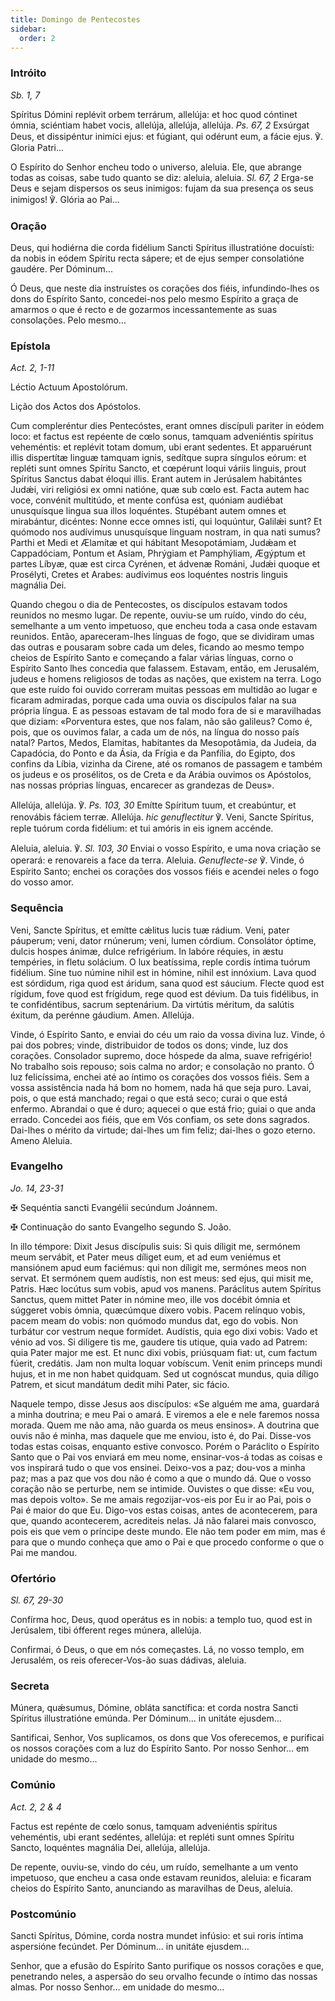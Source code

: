 ```yaml
---
title: Domingo de Pentecostes
sidebar:
  order: 2
---
```


### Intróito

<em>Sb. 1, 7</em>

<div class="side-by-side not-content">

Spíritus Dómini replévit orbem terrárum, allelúja: et hoc quod cóntinet ómnia, sciéntiam habet vocis, allelúja, allelúja, allelúja. <em>Ps. 67, 2</em> Exsúrgat Deus, et dissipéntur inimíci ejus: et fúgiant, qui odérunt eum, a fácie ejus. ℣. Gloria Patri...

O Espírito do Senhor encheu todo o universo, aleluia. Ele, que abrange todas as coisas, sabe tudo quanto se diz: aleluia, aleluia. <em>Sl. 67, 2</em> Erga-se Deus e sejam dispersos os seus inimigos: fujam da sua presença os seus inimigos! ℣. Glória ao Pai...

</div>

### Oração

<div class="side-by-side not-content">

Deus, qui hodiérna die corda fidélium Sancti Spíritus illustratióne docuísti: da nobis in eódem Spíritu recta sápere; et de ejus semper consolatióne gaudére. Per Dóminum...

Ó Deus, que neste dia instruístes os corações dos fiéis, infundindo-lhes os dons do Espírito Santo, concedei-nos pelo mesmo Espírito a graça de amarmos o que é recto e de gozarmos incessantemente as suas consolações. Pelo mesmo...

</div>

### Epístola

<em>Act. 2, 1-11</em>

<div class="side-by-side not-content">

Léctio Actuum Apostolórum.

Lição dos Actos dos Apóstolos.

Cum compleréntur dies Pentecóstes, erant omnes discípuli pariter in eódem loco: et factus est repéente de cœlo sonus, tamquam adveniéntis spíritus veheméntis: et replévit totam domum, ubi erant sedentes. Et apparuérunt illis dispertítæ linguæ tamquam ignis, sedítque supra síngulos eórum: et repléti sunt omnes Spíritu Sancto, et cœpérunt loqui váriis linguis, prout Spíritus Sanctus dabat éloqui illis. Erant autem in Jerúsalem habitántes Judǽi, viri religiósi ex omni natióne, quæ sub cœlo est. Facta autem hac voce, convénit multitúdo, et mente confúsa est, quóniam audiébat unusquísque lingua sua illos loquéntes. Stupébant autem omnes et mirabántur, dicéntes: Nonne ecce omnes isti, qui loquúntur, Galilǽi sunt? Et quómodo nos audívimus unusquísque linguam nostram, in qua nati sumus? Parthi et Medi et Ælamítæ et qui hábitant Mesopotámiam, Judǽam et Cappadóciam, Pontum et Asiam, Phrýgiam et Pamphýliam, Ægýptum et partes Líbyæ, quæ est circa Cyrénen, et ádvenæ Románi, Judǽi quoque et Prosélyti, Cretes et Arabes: audívimus eos loquéntes nostris linguis magnália Dei.

Quando chegou o dia de Pentecostes, os discípulos estavam todos reunidos no mesmo lugar. De repente, ouviu-se um ruído, vindo do céu, semelhante a um vento impetuoso, que encheu toda a casa onde estavam reunidos. Então, apareceram-lhes línguas de fogo, que se dividiram umas das outras e pousaram sobre cada um deles, ficando ao mesmo tempo cheios de Espírito Santo e começando a falar várias línguas, corno o Espírito Santo lhes concedia que falassem. Estavam, então, em Jerusalém, judeus e homens religiosos de todas as nações, que existem na terra. Logo que este ruído foi ouvido correram muitas pessoas em multidão ao lugar e ficaram admiradas, porque cada uma ouvia os discípulos falar na sua própria língua. E as pessoas estavam de tal modo fora de si e maravilhadas que diziam: «Porventura estes, que nos falam, não são galileus? Como é, pois, que os ouvimos falar, a cada um de nós, na língua do nosso país natal? Partos, Medos, Elamitas, habitantes da Mesopotâmia, da Judeia, da Capadócia, do Ponto e da Ásia, da Frígia e da Panfília, do Egipto, dos confins da Líbia, vizinha da Cirene, até os romanos de passagem e também os judeus e os prosélitos, os de Creta e da Arábia ouvimos os Apóstolos, nas nossas próprias línguas, encarecer as grandezas de Deus».

</div>

<div class="side-by-side not-content">

Allelúja, allelúja. ℣. <em>Ps. 103, 30</em> Emítte Spíritum tuum, et creabúntur, et renovábis fáciem terræ. Allelúja. <em>hic genuflectitur</em> ℣. Veni, Sancte Spíritus, reple tuórum corda fidélium: et tui amóris in eis ignem accénde.

Aleluia, aleluia. ℣. <em>Sl. 103, 30</em> Enviai o vosso Espírito, e uma nova criação se operará: e renovareis a face da terra. Aleluia. <em>Genuflecte-se</em> ℣. Vinde, ó Espírito Santo; enchei os corações dos vossos fiéis e acendei neles o fogo do vosso amor.

</div>

### Sequência

<div class="side-by-side not-content">

Veni, Sancte Spíritus, et emítte cǽlitus lucis tuæ rádium. Veni, pater páuperum; veni, dator rnúnerum; veni, lumen córdium. Consolátor óptime, dulcis hospes ánimæ, dulce refrigérium. In labóre réquies, in æstu tempéries, in fletu solácium. O lux beatíssima, reple cordis íntima tuórum fidélium. Sine tuo númine nihil est in hómine, nihil est innóxium. Lava quod est sórdidum, riga quod est áridum, sana quod est sáucium. Flecte quod est rígidum, fove quod est frígidum, rege quod est dévium. Da tuis fidélibus, in te confidéntibus, sacrum septenárium. Da virtútis méritum, da salútis éxitum, da perénne gáudium. Amen. Allelúja.

Vinde, ó Espírito Santo, e enviai do céu um raio da vossa divina luz. Vinde, ó pai dos pobres; vinde, distribuidor de todos os dons; vinde, luz dos corações. Consolador supremo, doce hóspede da alma, suave refrigério! No trabalho sois repouso; sois calma no ardor; e consolação no pranto. Ó luz felicíssima, enchei até ao íntimo os corações dos vossos fiéis. Sem a vossa assistência nada há bom no homem, nada há que seja puro. Lavai, pois, o que está manchado; regai o que está seco; curai o que está enfermo. Abrandai o que é duro; aquecei o que está frio; guiai o que anda errado. Concedei aos fiéis, que em Vós confiam, os sete dons sagrados. Dai-lhes o mérito da virtude; dai-lhes um fim feliz; dai-lhes o gozo eterno. Ameno Aleluia.

</div>

### Evangelho

<em>Jo. 14, 23-31</em>

<div class="side-by-side not-content">

<span class="cross text-red-500">✠</span> Sequéntia sancti Evangélii secúndum Joánnem.

<span class="cross text-red-500">✠</span> Continuação do santo Evangelho segundo S. João.

In illo témpore: Dixit Jesus discípulis suis: Si quis díligit me, sermónem meum servábit, et Pater meus díliget eum, et ad eum veniémus et mansiónem apud eum faciémus: qui non díligit me, sermónes meos non servat. Et sermónem quem audístis, non est meus: sed ejus, qui misit me, Patris. Hæc locútus sum vobis, apud vos manens. Paráclitus autem Spíritus Sanctus, quem mittet Pater in nómine meo, ille vos docébit ómnia et súggeret vobis ómnia, quæcúmque díxero vobis. Pacem relínquo vobis, pacem meam do vobis: non quómodo mundus dat, ego do vobis. Non turbátur cor vestrum neque formídet. Audístis, quia ego dixi vobis: Vado et vénio ad vos. Si diligere tis me, gaudere tis utique, quia vado ad Patrem: quia Pater major me est. Et nunc dixi vobis, priúsquam fiat: ut, cum factum fúerit, credátis. Jam non multa loquar vobíscum. Venit enim princeps mundi hujus, et in me non habet quidquam. Sed ut cognóscat mundus, quia díligo Patrem, et sicut mandátum dedit mihi Pater, sic fácio.

Naquele tempo, disse Jesus aos discípulos: «Se alguém me ama, guardará a minha doutrina; e meu Pai o amará. E viremos a ele e nele faremos nossa morada. Quem me não ama, não guarda os meus ensinos». A doutrina que ouvis não é minha, mas daquele que me enviou, isto é, do Pai. Disse-vos todas estas coisas, enquanto estive convosco. Porém o Paráclito o Espírito Santo que o Pai vos enviará em meu nome, ensinar-vos-á todas as coisas e vos inspirará tudo o que vos ensinei. Deixo-vos a paz; dou-vos a minha paz; mas a paz que vos dou não é como a que o mundo dá. Que o vosso coração não se perturbe, nem se intimide. Ouvistes o que disse: «Eu vou, mas depois volto». Se me amais regozijar-vos-eis por Eu ir ao Pai, pois o Pai é maior do que Eu. Digo-vos estas coisas, antes de acontecerem, para que, quando acontecerem, acrediteis nelas. Já não falarei mais convosco, pois eis que vem o príncipe deste mundo. Ele não tem poder em mim, mas é para que o mundo conheça que amo o Pai e que procedo conforme o que o Pai me mandou.

</div>

### Ofertório

<em>Sl. 67, 29-30</em>

<div class="side-by-side not-content">

Confírma hoc, Deus, quod operátus es in nobis: a templo tuo, quod est in Jerúsalem, tibi ófferent reges múnera, allelúja.

Confirmai, ó Deus, o que em nós começastes. Lá, no vosso templo, em Jerusalém, os reis oferecer-Vos-ão suas dádivas, aleluia.

</div>

### Secreta

<div class="side-by-side not-content">

Múnera, quǽsumus, Dómine, obláta sanctífica: et corda nostra Sancti Spíritus illustratióne emúnda. Per Dóminum... in unitáte ejusdem...

Santificai, Senhor, Vos suplicamos, os dons que Vos oferecemos, e purificai os nossos corações com a luz do Espírito Santo. Por nosso Senhor... em unidade do mesmo...

</div>

### Comúnio

<em>Act. 2, 2 & 4</em>

<div class="side-by-side not-content">

Factus est repénte de cœlo sonus, tamquam adveniéntis spíritus veheméntis, ubi erant sedéntes, allelúja: et repléti sunt omnes Spíritu Sancto, loquéntes magnália Dei, allelúja, allelúja.

De repente, ouviu-se, vindo do céu, um ruído, semelhante a um vento impetuoso, que encheu a casa onde estavam reunidos, aleluia: e ficaram cheios do Espírito Santo, anunciando as maravilhas de Deus, aleluia.

</div>

### Postcomúnio

<div class="side-by-side not-content">

Sancti Spíritus, Dómine, corda nostra mundet infúsio: et sui roris íntima aspersióne fecúndet. Per Dóminum... in unitáte ejusdem...

Senhor, que a efusão do Espírito Santo purifique os nossos corações e que, penetrando neles, a aspersão do seu orvalho fecunde o íntimo das nossas almas. Por nosso Senhor... em unidade do mesmo...

</div>
